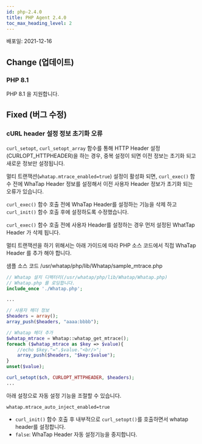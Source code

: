 ```yaml
---
id: php-2.4.0
title: PHP Agent 2.4.0
toc_max_heading_level: 2
---
```



배포일: 2021-12-16

## Change (업데이트)

### PHP 8.1 

PHP 8.1 을 지원합니다.

## Fixed (버그 수정)

### cURL header 설정 정보 초기화 오류

`curl_setopt`, `curl_setopt_array` 함수를 통해 HTTP Header 설정(CURLOPT_HTTPHEADER)을 하는 경우, 중복 설정이 되면 이전 정보는 초기화 되고 새로운 정보만 설정됩니다. 

멀티 트랜잭션(`whatap.mtrace_enabled=true`) 설정이 활성화 되면, `curl_exec()` 함수 전에 WhaTap Header 정보를 설정해서 이전 사용자 Header 정보가 초기화 되는 오류가 있습니다. 

`curl_exec()` 함수 호출 전에 WhaTap Header를 설정하는 기능을 삭제 하고 `curl_init()` 함수 호출 후에 설정하도록 수정했습니다. 

`curl_exec()` 함수 호출 전에 사용자 Header를 설정하는 경우 먼저 설정된 WhatTap Header 가 삭제 됩니다. 

멀티 트랜잭션을 하기 위해서는 아래 가이드에 따라 PHP 소스 코드에서 직접 WhaTap Header 를 추가 해야 합니다. 

샘플 소스 코드 /usr/whatap/php/lib/Whatap/sample_mtrace.php

```php title='php'
// Whatap 설치 디렉터리(/usr/whatap/php/lib/Whatap/Whatap.php)  
// Whatap.php 를 로딩합니다. 
include_once './Whatap.php';

...

// 사용자 헤더 정보
$headers = array();
array_push($headers, "aaaa:bbbb");

// Whatap 헤더 추가 
$whatap_mtrace = Whatap::whatap_get_mtrace();
foreach ($whatap_mtrace as $key => $value){
	//echo $key."=".$value."<br/>";
	array_push($headers, "$key:$value");
}
unset($value);

curl_setopt($ch, CURLOPT_HTTPHEADER, $headers);
...
```

아래 설정으로 자동 설정 기능을 조절할 수 있습니다. 

`whatap.mtrace_auto_inject_enabled=true`  

* `curl_init()` 함수 호출 후 내부적으로 `curl_setopt()`를 호출하면서 whatap header를 설정합니다.
* `false`: WhaTap Header 자동 설정기능을 중지합니다. 